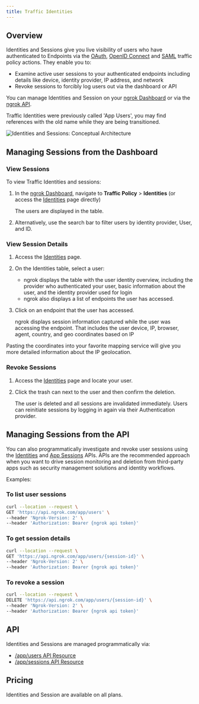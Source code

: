```yaml
---
title: Traffic Identities
---
```


## Overview

Identities and Sessions give you live visibility of users who have
authenticated to Endpoints via the [OAuth](/traffic-policy/actions/oauth/),
[OpenID Connect](/traffic-policy/actions/oidc/) and
[SAML](/traffic-policy/actions/saml/) traffic policy actions. They enable you
to:

- Examine active user sessions to your authenticated endpoints including
  details like device, identity provider, IP address, and network
- Revoke sessions to forcibly log users out via the dashboard or API

You can manage Identities and Session on your [ngrok
Dashboard](https://dashboard.ngrok.com/app-users) or via the [ngrok API](#api).

Traffic Identities were previously called 'App Users', you may find references with the
old name while they are being transitioned.

![Identities and Sessions: Conceptual Architecture](/img/docs/app_user_session_diagram.png)

## Managing Sessions from the Dashboard

### View Sessions

To view Traffic Identities and sessions:

1. In the [ngrok Dashboard](https://dashboard.ngrok.com), navigate to **Traffic Policy** > **Identities** (or access the [Identities](https://dashboard.ngrok.com/app-users) page directly)

   The users are displayed in the table.

1. Alternatively, use the search bar to filter users by identity provider, User, and ID.

### View Session Details

1. Access the [Identities](https://dashboard.ngrok.com/app-users) page.

1. On the Identities table, select a user:
   - ngrok displays the table with the user identity overview, including the provider who authenticated your user, basic information about the user, and the identity provider used for login
   - ngrok also displays a list of endpoints the user has accessed.

1. Click on an endpoint that the user has accessed.

   ngrok displays session information captured while the user was accessing the endpoint. That includes the user device, IP, browser, agent, country, and geo coordinates based on IP

<Tip>
	Pasting the coordinates into your favorite mapping service will give you more
	detailed information about the IP geolocation.
</Tip>

### Revoke Sessions

1. Access the [Identities](https://dashboard.ngrok.com/app-users) page and locate your user.

1. Click the trash can next to the user and then confirm the deletion.

   The user is deleted and all sessions are invalidated immediately.
   Users can reinitiate sessions by logging in again via their Authentication provider.

## Managing Sessions from the API

You can also programmatically investigate and revoke user sessions using the [Identities](/api-reference/applicationusers/list) and [App Sessions](/api-reference/applicationsessions/list) APIs. APIs are the recommended approach when you want to drive session monitoring and deletion from third-party apps such as security management solutions and identity workflows.

Examples:

### To list user sessions

```bash
curl --location --request \
GET 'https://api.ngrok.com/app/users' \
--header 'Ngrok-Version: 2' \
--header 'Authorization: Bearer {ngrok api token}'
```

### To get session details

```bash
curl --location --request \
GET 'https://api.ngrok.com/app/users/{session-id}' \
--header 'Ngrok-Version: 2' \
--header 'Authorization: Bearer {ngrok api token}'
```

### To revoke a session

```bash
curl --location --request \
DELETE 'https://api.ngrok.com/app/users/{session-id}' \
--header 'Ngrok-Version: 2' \
--header 'Authorization: Bearer {ngrok api token}'
```

## API

Identities and Sessions are managed programmatically via:

- [/app/users API Resource](/api-reference/applicationusers/list)
- [/app/sessions API Resource](/api-reference/applicationsessions/list)

## Pricing

Identities and Session are available on all plans.
